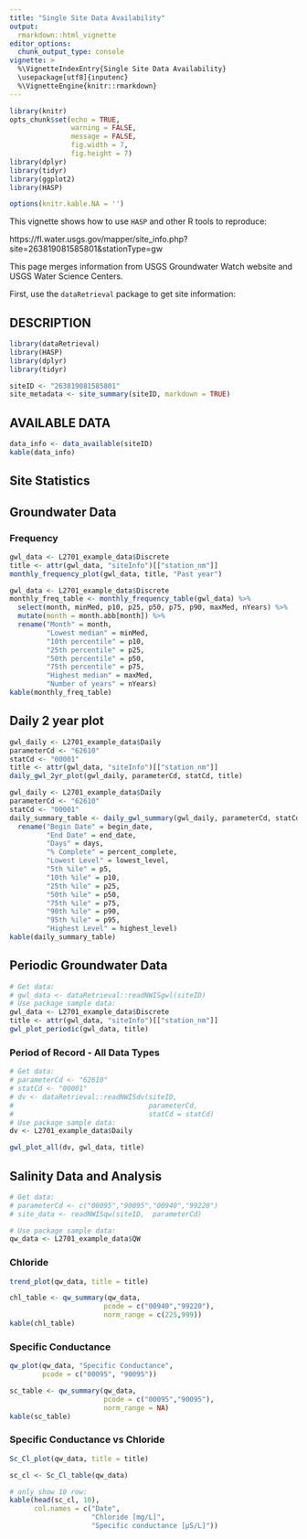 ```yaml
---
title: "Single Site Data Availability"
output: 
  rmarkdown::html_vignette
editor_options: 
  chunk_output_type: console
vignette: >
  %\VignetteIndexEntry{Single Site Data Availability}
  \usepackage[utf8]{inputenc}
  %\VignetteEngine{knitr::rmarkdown}
---
```


```r
library(knitr)
opts_chunk$set(echo = TRUE,
               warning = FALSE,
               message = FALSE,
               fig.width = 7,
               fig.height = 7)
library(dplyr)
library(tidyr)
library(ggplot2)
library(HASP)

options(knitr.kable.NA = '')
```


This vignette shows how to use `HASP` and other R tools to reproduce:

https://fl.water.usgs.gov/mapper/site_info.php?site=263819081585801&stationType=gw

This page merges information from USGS Groundwater Watch website and USGS Water Science Centers.

First, use the `dataRetrieval` package to get site information:

## DESCRIPTION

```r
library(dataRetrieval)
library(HASP)
library(dplyr)
library(tidyr)

siteID <- "263819081585801"
site_metadata <- site_summary(siteID, markdown = TRUE)
```

## AVAILABLE DATA

```r
data_info <- data_available(siteID)
kable(data_info)
```

## Site Statistics


## Groundwater Data

### Frequency

```r
gwl_data <- L2701_example_data$Discrete
title <- attr(gwl_data, "siteInfo")[["station_nm"]]
monthly_frequency_plot(gwl_data, title, "Past year")
```

```r
gwl_data <- L2701_example_data$Discrete
monthly_freq_table <- monthly_frequency_table(gwl_data) %>%
  select(month, minMed, p10, p25, p50, p75, p90, maxMed, nYears) %>%
  mutate(month = month.abb[month]) %>%
  rename("Month" = month,
         "Lowest median" = minMed,
         "10th percentile" = p10,
         "25th percentile" = p25,
         "50th percentile" = p50,
         "75th percentile" = p75,
         "Highest median" = maxMed,
         "Number of years" = nYears)
kable(monthly_freq_table)
```

## Daily 2 year plot

```r
gwl_daily <- L2701_example_data$Daily
parameterCd <- "62610"
statCd <- "00001"
title <- attr(gwl_data, "siteInfo")[["station_nm"]]
daily_gwl_2yr_plot(gwl_daily, parameterCd, statCd, title)
```

```r
gwl_daily <- L2701_example_data$Daily
parameterCd <- "62610"
statCd <- "00001"
daily_summary_table <- daily_gwl_summary(gwl_daily, parameterCd, statCd) %>%
  rename("Begin Date" = begin_date,
         "End Date" = end_date,
         "Days" = days,
         "% Complete" = percent_complete,
         "Lowest Level" = lowest_level,
         "5th %ile" = p5,
         "10th %ile" = p10,
         "25th %ile" = p25,
         "50th %ile" = p50,
         "75th %ile" = p75,
         "90th %ile" = p90,
         "95th %ile" = p95,
         "Highest Level" = highest_level)
kable(daily_summary_table)
```

## Periodic Groundwater Data

```r
# Get data:
# gwl_data <- dataRetrieval::readNWISgwl(siteID)
# Use package sample data:
gwl_data <- L2701_example_data$Discrete
title <- attr(gwl_data, "siteInfo")[["station_nm"]]
gwl_plot_periodic(gwl_data, title)
```

### Period of Record - All Data Types

```r
# Get data:
# parameterCd <- "62610"
# statCd <- "00001"
# dv <- dataRetrieval::readNWISdv(siteID, 
#                                 parameterCd, 
#                                 statCd = statCd)
# Use package sample data:
dv <- L2701_example_data$Daily

gwl_plot_all(dv, gwl_data, title)
```


## Salinity Data and Analysis

```r
# Get data:
# parameterCd <- c("00095","90095","00940","99220")
# site_data <- readNWISqw(siteID,  parameterCd)

# Use package sample data:
qw_data <- L2701_example_data$QW

```

### Chloride

```r
trend_plot(qw_data, title = title)
```

```r
chl_table <- qw_summary(qw_data, 
                       pcode = c("00940","99220"),
                       norm_range = c(225,999))
kable(chl_table)

```


### Specific Conductance

```r
qw_plot(qw_data, "Specific Conductance", 
        pcode = c("00095", "90095"))

```

```r
sc_table <- qw_summary(qw_data, 
                       pcode = c("00095","90095"),
                       norm_range = NA)
kable(sc_table)

```

### Specific Conductance vs Chloride

```r

Sc_Cl_plot(qw_data, title = title)

```

```r
sc_cl <- Sc_Cl_table(qw_data)

# only show 10 row:
kable(head(sc_cl, 10), 
      col.names = c("Date",
                    "Chloride [mg/L]",
                    "Specific conductance [µS/L]"))
```

